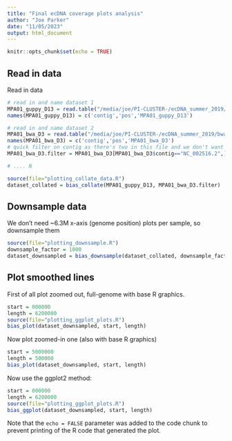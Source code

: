 ```yaml
---
title: "Final ecDNA coverage plots analysis"
author: "Joe Parker"
date: "11/05/2023"
output: html_document
---
```


```r
knitr::opts_chunk$set(echo = TRUE)
```

## Read in data

Read in data

```r
# read in and name dataset 1
MPA01_guppy_D13 = read.table("/media/joe/PI-CLUSTER-/ecDNA_summer_2019/guppy-d13-ecDNA-realign/all_PA01-day13-ecDNA.sorted.bam.coverage.tdf",header=F,sep="\t")
names(MPA01_guppy_D13) = c('contig','pos','MPA01_guppy_D13')

# read in and name dataset 2
MPA01_bwa_D3 = read.table("/media/joe/PI-CLUSTER-/ecDNA_summer_2019/bwa_align/bwa_PA01-3day.coverage.tdf",header=F,sep="\t")
names(MPA01_bwa_D3) = c('contig','pos','MPA01_bwa_D3')
# quick filter on contig as there's two in this file and we don't want the RGP42 one
MPA01_bwa_D3.filter = MPA01_bwa_D3[MPA01_bwa_D3$contig=="NC_002516.2",]

# .... N

source(file="plotting_collate_data.R")
dataset_collated = bias_collate(MPA01_guppy_D13, MPA01_bwa_D3.filter)
```

## Downsample data

We don't need ~6.3M x-axis (genome position) plots per sample, so downsample them

```r
source(file="plotting_downsample.R")
downsample_factor = 1000
dataset_downsampled = bias_downsample(dataset_collated, downsample_factor)
```

## Plot smoothed lines

First of all plot zoomed out, full-genome with base R graphics.

```r
start = 000000
length = 6200000
source(file="plotting_ggplot_plots.R")
bias_plot(dataset_downsampled, start, length)
```
Now plot zoomed-in one (also with base R graphics)

```r
start = 5000000
length = 500000
bias_plot(dataset_downsampled, start, length)
```

Now use the ggplot2 method:

```r
start = 000000
length = 6200000
source(file="plotting_ggplot_plots.R")
bias_ggplot(dataset_downsampled, start, length)
```
Note that the `echo = FALSE` parameter was added to the code chunk to prevent printing of the R code that generated the plot.

